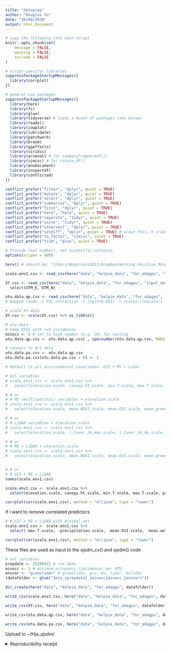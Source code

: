 ```yaml
---
title: "dataprep"
author: "Douglas Yu"
date: "30/08/2020"
output: html_document
---
```


```r
# copy the following into each script   
knitr::opts_chunk$set(
	message = FALSE,
	warning = FALSE,
	include = FALSE
)

# script-specific libraries
suppressPackageStartupMessages({
  library(corrplot)
})

# general-use packages
suppressPackageStartupMessages({
  library(here)
  library(fs)
  library(glue)
  library(tidyverse) # loads a bunch of packages (see below)
  library(readxl)
  library(cowplot)
  library(lubridate)
  library(patchwork)
  library(broom)
  library(ggeffects)
  library(viridis)
  library(arsenal) # for summary(comparedf())
  library(sjmisc) # for rotate_df()
  library(envDocument)
  library(inspectdf)
  library(conflicted)
})

conflict_prefer("filter", "dplyr", quiet = TRUE)
conflict_prefer("mutate", "dplyr", quiet = TRUE)
conflict_prefer("select", "dplyr", quiet = TRUE)
conflict_prefer("summarise", "dplyr", quiet = TRUE)
conflict_prefer("first", "dplyr", quiet = TRUE)
conflict_prefer("here", "here", quiet = TRUE)
conflict_prefer("separate", "tidyr", quiet = TRUE)
conflict_prefer("unite", "tidyr", quiet = TRUE)
conflict_prefer("intersect", "dplyr", quiet = TRUE)
conflict_prefer("setdiff", "dplyr", quiet = TRUE) # w/out this, R crashes
conflict_prefer("to_factor", "sjmisc", quiet = TRUE)
conflict_prefer("trim", "glue", quiet = TRUE)

# Provide real numbers, not scientific notation.
options(scipen = 999)
```


```r
here() # should be: "/Users/Negorashi2011/Dropbox/Working_docs/Luo_Mingjie_Oregon/HJA_analyses_Kelpie/sjSDM/R-git"
```


```r
scale.env1.csv <- read_csv(here("data", "kelpie_data", "for_adagpu", "input_data_s1m1_20200916_kelpie20200917",  "quasiP_s1m1_env_5_sample_by_species_corr_table_F2308_minimap2_20200916_kelpie20200917.csv"))

XY.csv <- read_csv(here("data", "kelpie_data", "for_adagpu", "input_data_s1m1_20200916_kelpie20200917",  "quasiP_s1m1_spatial_5_sample_by_species_corr_table_F2308_minimap2_20200916_kelpie20200917.csv")) %>% 
  select(UTM_E, UTM_N)

otu.data.qp.csv <- read_csv(here("data", "kelpie_data", "for_adagpu", "input_data_s1m1_20200916_kelpie20200917",  "quasiP_s1m1_otu_5_sample_by_species_corr_table_F2308_minimap2_20200916_kelpie20200917.csv"))
# mapped reads -> FSL correction -> log(Y+0.001) -> scales::rescale()
```

```r
# scale XY data
XY.csv <- scale(XY.csv) %>% as_tibble()
```

```r
# otu.data
# keep OTUs with >=5 incidences
minocc <- 5 # set to high number (e.g. 20) for testing
otu.data.qp.csv <- otu.data.qp.csv[ , specnumber(otu.data.qp.csv, MARGIN = 2) >= minocc]

# convert to 0/1 data
otu.data.pa.csv <- otu.data.qp.csv
otu.data.pa.csv[otu.data.pa.csv > 0] <- 1
```

```r
# default is all environmental covariates: GIS + MS + Lidar

# GIS variables
# scale.env1.csv <- scale.env1.csv %>%
#   select(elevation.scale, canopy.ht.scale, min.T.scale, max.T.scale, precipitation.scale, metre.road.scale, metre.stream.scale, yrs.disturb.min.scale)

# # or
# # MS (multispectral) variables + elevation.scale
# scale.env1.csv <- scale.env1.csv %>%
#   select(elevation.scale, mean.NDVI.scale, mean.EVI.scale, mean.green.scale, mean.bright.scale, mean.wet.scale)

# # or
# # LiDAR variables + elevation.scale
# scale.env1.csv <- scale.env1.csv %>%
#   select(elevation.scale, l_Cover_2m_max.scale, l_Cover_2m_4m.scale, l_Cover_4m_16m.scale, l_p25.scale, l_p95.scale, l_rumple.scale)

# # or
# # MS + LiDAR + elevation.scale
# scale.env1.csv <- scale.env1.csv %>%
#   select(elevation.scale, mean.NDVI.scale, mean.EVI.scale, mean.green.scale, mean.bright.scale, mean.wet.scale, l_Cover_2m_max.scale, l_Cover_2m_4m.scale, l_Cover_4m_16m.scale, l_p25.scale, l_p95.scale, l_rumple.scale)


# # or
# # GIS + MS + LiDAR 
names(scale.env1.csv)

scale.env1.csv <- scale.env1.csv %>%
  select(elevation.scale, canopy.ht.scale, min.T.scale, max.T.scale, precipitation.scale, metre.road.scale, metre.stream.scale, yrs.disturb.min.scale, mean.NDVI.scale, mean.EVI.scale, mean.green.scale, mean.bright.scale, mean.wet.scale, l_Cover_2m_max.scale, l_Cover_2m_4m.scale, l_Cover_4m_16m.scale, l_p25.scale, l_p95.scale, l_rumple.scale)

corrplot(cor(scale.env1.csv), method = "ellipse", type = "lower")
```

If i want to remove correlated predictors
```r
# # GIS + MS + LiDAR with minimal set
scale.env1.csv <- scale.env1.csv %>%
  select(-max.T.scale, -precipitation.scale, -mean.EVI.scale, -mean.wet.scale, -mean.bright.scale, -mean.green.scale, -l_p25.scale)

corrplot(cor(scale.env1.csv), method = "ellipse", type = "lower")
```


These files are used as input to the sjsdm_cv() and sjsdm() code
```r
# set variables
prepdate <- 20200922 # run date
minocc <- 5 # minimum occupancy (incidence) per OTU
envvar <- "gismslidar" # gismslidar, gis, ms, lidar, mslidar
(datafolder <- glue("data_{prepdate}_{minocc}minocc_{envvar}"))

dir_create(here("data", "kelpie_data", "for_adagpu", datafolder))

write_csv(scale.env1.csv, here("data", "kelpie_data", "for_adagpu", datafolder,  "scale.env1.csv"))

write_csv(XY.csv, here("data", "kelpie_data", "for_adagpu", datafolder, "XY.csv"))

write_csv(otu.data.qp.csv, here("data", "kelpie_data", "for_adagpu", datafolder,  "otu.data.qp.csv"))

write_csv(otu.data.pa.csv, here("data", "kelpie_data", "for_adagpu", datafolder, "otu.data.pa.csv"))
```

Upload to ~/Hja_sjsdm/

<details><summary>Reproducibility receipt</summary>
```r
# datetime
Sys.time()

# repository
git2r::repository(here::here())

env_doc("table", git = FALSE)
# this reports the R environment that you are using, especially the package and R versions. It is a good idea to include this information at the end of every report you generate, to document the details of your computing environment. If you want to really ensure replicable science, RStudio Desktop (not cloud) provides the {renv} package, which lets you create a private snapshot of packages inside your project folder. This is beyond the scope of this class, but at least you know about it now.
# sessionInfo() # base R method
# sessioninfo::session_info() # package sessioninfo method
```

